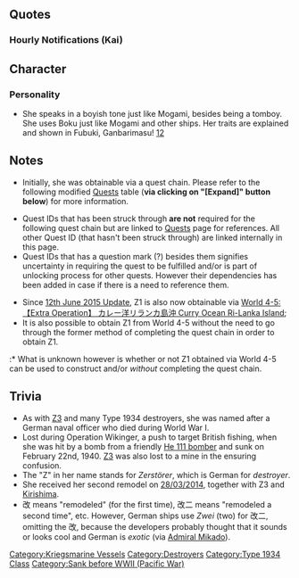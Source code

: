 {{ShipPageHeader}}

==Quotes==
{{ShipQuotes
|Introduction = Guten Morgen. 僕の名前はレーベレヒト・マース。レーベでいいよ、うん。
|Introduction/En = Good morning.  I'm Leberecht Maass. Lebe is fine, yep.

|Library = ドイツ生まれの駆逐艦、その本格的な大型駆逐艦の一番艦だよ。<br>高温高圧缶や機関部のシフト配置など、技術の国ならではの設計になっているんだ。<br>あまり外洋での艦隊戦は得意じゃないけど…頑張るよ！
|Library/En = The German-born destroyer, the first genuine large-type.<br>This shifted high temperature, high pressure engine, it could only have been designed in the country of technical skills!<br>I'm not so great at open-sea warfare though... I'll do my best!
|Library/Note = Early German destroyers suffered from poor bow design and weight issues, making them very wet ships.

|Secretary 1 = ん、何かな？僕はボイラーの整備をしたいんだけど
|Secretary 1/En = Nn, what is it? My boiler needs servicing...
|Secretary 1/Note = They also suffered from easily breakable over-complicated engines...

|Secretary 2 = Einen schönen Tag.
|Secretary 2/En = Have a nice day.

|Secretary 3 = 提督、何かな？それがこの国での挨拶なのかな。慣れるまで大変そうだ。
|Secretary 3/En = Admiral, what is it?  Is this one of this country's greetings?  It's going to be difficult until I'm used to it.

|Idle = あ、いや。退屈してるわけじゃないんだ、大丈夫だよ
|Idle/En = Ah,  It's not that I'm bored, I'm just fine, yep.

|Secretary Married = 提督、いつも頑張ってるんだね。でも、無理はしないで。僕もいっしょだから。
|Secretary Married/En = Admiral, you're always working so hard, aren't you.  But, you shouldn't push yourself so much.  I'll work with you.

|Wedding = 提督、なんで、そんなに真面目な顔をしてるの？…え？何この箱は…そ、そう。Danke.
|Wedding/En = Admiral, why the serious face?  Eh? What's this box... O-oh. Thank you.

|Looking At Scores = 報告を見るんだね。分析は大事だ。
|Looking At Scores/En = Looking at the report?  Analysis is important.

|Joining A Fleet = 駆逐艦、レーベレヒト・マース。出撃するよ。
|Joining A Fleet/En = Destroyer, Leberecht Maass. Sortieing.

|Equipment 1 = Danke, gut!
|Equipment 1/En = Good, thanks!

|Equipment 2 = Danke!
|Equipment 2/En = Thanks!

|Equipment 3 = 良いね
|Equipment 3/En = Nice

|Supply = Danke。助かるよ
|Supply/En = Thanks for the help.

|Docking Minor = やられちゃった。修理しないと
|Docking Minor/En = Ah, they got me. I've gotta get fixed.

|Docking Major = Gute Nacht.
|Docking Major/En = Good night.

|Docking Complete = 提督、仲間の修理が完了したよ
|Docking Complete/En = Admiral, a comrade's repairs have been completed.

|Construction = 提督、新しい仲間が来たみたいだ
|Construction/En = Admiral, looks like a new comrade is here.

|Returning From Sortie = 作戦終了、だね
|Returning From Sortie/En = Operation complete, yeah?

|Starting A Sortie = 通商破壊じゃなくて、艦隊決戦？…や、やれるさ！
|Starting A Sortie/En = Not commerce raiding, but a fleet battle?... I- I can do it!

|Battle Start = 艦隊戦か、良し行こう
|Battle Start/En = Fleet battle, huh... Okay, here I go!

|Attack = 敵艦発見、攻撃開始
|Attack/En = Enemy ship spotted, beginning attack

|Night Battle = 夜戦か、行ってみる
|Night Battle/En = Night battle huh, I'll give it a shot

|Night Attack = Feuer!
|Night Attack/En = Fire!

|MVP = 僕が一番活躍したの？そうか…良かった、うん
|MVP/En = I did the best?  Oh... that's great, yep.

|Minor Damage 1 = や、やられたっ
|Minor Damage 1/En = I got hit~

|Minor Damage 2 = うあっ！
|Minor Damage 2/En = Whoa!

|Major Damage = 機関部は大丈夫、まだ航行できる
|Major Damage/En = The engine room is alright, I can still sail forth.

|Sunk = 僕もまた、沈むのか。でも、今度は…艦隊戦だから
|Sunk/En = I'm sinking, once again, huh.  But, this time... it was in a real battle...
}}

===Hourly Notifications (Kai)===
{{Shiphourly
| 00JP = 零時。新しい一日だね
| 00EN = Midnight. It's a new day, yeah?
| 00Note = 
| 01JP = 一時。そろそろ眠いかな
| 01EN = 1 o'clock. Getting sleepy by now.
| 01Note = 
| 02JP = 二時。マックスはちゃんとやってるかな
| 02EN = 2 o'clock. I wonder if Max is still going?
| 02Note = 
| 03JP = 三時。んぁ･･･提督は眠くないの？そうなんだ、凄いね
| 03EN = 3 o'clock. Ngh... Admiral, aren't you tired? Wow, that's impressive.
| 03Note = 
| 04JP = 四時。そろそろ朝に成るね
| 04EN = 4 o'clock. Morning's almost here.
| 04Note = 
| 05JP = 五時。朝だね、新しい任務をこなしてゆこう
| 05EN = 5 o'clock. It's morning, some new missions have come.
| 05Note = 
| 06JP = Guten Morgen. 六時。提督、おはようございます
| 06EN = Good morning. 6 o'clock. Admiral, good day to you.
| 06Note = 
| 07JP = 七時。朝食の時間だね、僕が用意するね
| 07EN = 7 o'clock. Breakfast time, yeah? I'll go and get it started.
| 07Note = 
| 08JP = 八時。提督、ニュルンベルガーソーセージはどうでした？美味しかった？
| 08EN = 8 o'clock. Admiral, how's the Nürnberger Rostbratwurst? Was it tasty?
| 08Note = A small, thin sausage, usually made with pork and majoram
| 09JP = 九時。そろそろ本格活動だね
| 09EN = 9 o'clock. Almost time for serious action, yeah?
| 09Note = 
| 10JP = 十時。そろそろ出撃だね。でも、機雷には気を付けないと
| 10EN = 10 o'clock. About time to sortie. But, I've gotta be careful of mines.
| 10Note = Lebe may have been destroyed by mines after being friendly-fired by a He111; Max, when trying to rescue survivors, was destroyed by the mines
| 11JP = 十一時。漁船と敵艦は間違えないよ、うん。もちろん
| 11EN = 11 o'clock. I won't confuse fishing boats and enemy vessels, yep. Naturally.
| 11Note = Lebe was used to attack fishing vessels off Dogger Bank in her final mission
| 12JP = 十二時。お昼です。お昼は何が良いかな、提督
| 12EN = 12 o'clock. Lunch time. What would be good for lunch, Admiral?
| 12Note = 
| 13JP = 十三時です。マックスは無事にやってるかな、ちょっと心配
| 13EN = It's 13 o'clock. I wonder if Max is okay, I'm a bit worried.
| 13Note = 
| 14JP = 十四時です。演習も大事だよね、北海でも演習したよ、うん
| 14EN = It's 14 o'clock. Practice is important, even in the North Sea, yep.
| 14Note = 
| 15JP = 十五時。凌波性の話･･･うーん、どうなんだろう
| 15EN = 15 o'clock. Talking about seaworthiness...nah, I'm just wondering...
| 15Note = 
| 16JP = 十六時。大丈夫、やれてるよ
| 16EN = 16 o'clock. It's okay, I can do it.
| 16Note = 
| 17JP = 十七時。少し暗くなってきたね、うん
| 17EN = 17 o'clock. It's getting a little dark, yep.
| 17Note = 
| 18JP = 十八時。夕食は何にしましょう
| 18EN = 18 o'clock. What shall we do for dinner?
| 18Note = 
| 19JP = ザワークラウトにアイスバイン、どう？提督、美味しい？あ、十九時です
| 19EN = The Sauerkraut and Eisbein, how is it? Admiral, is it tasty? Ah, 19 o'clock.
| 19Note = A kind of sour cabbage fermented with lactic acid bacteria, eaten alongside a simmered salt-cured pig knuckle
| 20JP = 二十時。お腹一杯になったね、うん
| 20EN = 20 o'clock. I'm all full, yep.
| 20Note = 
| 21JP = 二十一時。そろそろ夜戦時間だね。僕あんまり得意じゃないな
| 21EN = 21 o'clock. About time for night battles, yeah?  I'm not so great at those.
| 21Note = 
| 22JP = 二十二時。凄いね、ここのみんなは本当に夜戦が好きなんだね、びっくりだ
| 22EN = 22 o'clock. It's amazing, everybody here just loves night battles, I'm surprised.
| 22Note = Night battles were the IJN's specialty. The Kriegsmarine didn't train for them as much.
| 23JP = 二十三時。提督、今日もお疲れだったね、また明日もガンバろ
| 23EN = 23 o'clock. Admiral, thanks for everything today. Let's do our best tomorrow too!
| 23Note = 
}}

==Character==

<!--=== Appearance ===-->

=== Personality ===
* She speaks in a boyish tone just like Mogami, besides being a tomboy. She uses Boku just like Mogami and other ships. Her traits are explained and shown in Fubuki, Ganbarimasu! [http://www.mangahere.co/manga/kantai_collection_kankore_4_koma_comic_fubuki_ganbarimasu/c129/3.html][http://www.mangahere.co/manga/kantai_collection_kankore_4_koma_comic_fubuki_ganbarimasu/c048/6.html]

==Notes==
* Initially, she was obtainable via a quest chain. Please refer to the following modified [[Quests]] table ('''via clicking on "[Expand]" button below''') for more information.<br>

<div class="mw-collapsible mw-collapsed">
* Quest IDs that has been struck through '''are not''' required for the following quest chain but are linked to [[Quests]] page for references. All other Quest ID (that hasn't been struck through) are linked internally in this page.
* Quest IDs that has a question mark (?) besides them signifies uncertainty in requiring the quest to be fulfilled and/or is part of unlocking process for other quests. However their dependencies has been added in case if there is a need to reference them.
{{QuestList|
{{Quest
|ID = A12
|Title_JP = 「空母機動部隊」を編成せよ！
|Title_EN = Organize a Carrier Task Force
|Requirements = Have an [[Ship_Class#Regular_Aircraft_Carrier_.28CV.29|Aircraft Carrier]] / [[Ship_Class#Light_Aircraft_Carrier_.28CVL.29|Light Aircraft Carrier]] and 3 [[Ship_Class#Destroyer_.28DD.29|Destroyers]] in your main fleet
|Rewards_RSC = 50 / 0 / 0 / 100
|Rewards_Items = [[File:Development material.png|30px|link=Construction]] X 1
|Note = Unlocks: [[#A13|'''A13''']]
}}
{{Quest
|ID = A13
|Title_JP = 戦艦と重巡による主力艦隊を編成せよ！
|Title_EN = Organize the Main Fleet with a Battleship and Heavy Cruisers
|Requirements = Have a [[Ship_Class#Battleship_.28BB.29|Battleship]] and 2 [[Ship_Class#Heavy_Cruiser_.28CA.29|Heavy Cruisers]] in your main fleet
<font color="red">(Aviation Battleships don't count)</font>
|Rewards_RSC = 0 / 150 / 0 / 0
|Rewards_Items = [[File:Instant construction 2.png|30px|link=Construction]] X 2
|Note = Requires: [[#A12|A12]] <br />Unlocks: <s>[[Quests#A19|A19]]</s>, [[#A20|'''A20''']]
}}
{{Quest
|ID = A20
|Title_JP = 「三川艦隊」を編成せよ！
|Title_EN = Organize the Mikawa Fleet
|Requirements = Have {{ShipLink|Choukai}}, {{ShipLink|Aoba}}, {{ShipLink|Kako}}, {{ShipLink|Furutaka}}, and {{ShipLink|Tenryuu}} in your main fleet, with one additional '''FAST''' ship
|Rewards_RSC = 400 / 0 / 200 / 0
|Rewards_Items = [[File:Instant repair 2.png|30px|link=Tutorial:_FAQ#What_are_buckets.3F]] X 3
|Note = Requires: [[#A13|A13]] <br />Unlocks: [[#A21|'''A21''']], <s>[[Quests#B11|B11]]</s>
}}
{{Quest
|ID = A21
|Title_JP = 「第四戦隊」を編成せよ！
|Title_EN = Organize the 4th Cruiser Division
|Requirements = Have {{ShipLink|Takao}}, {{ShipLink|Atago}}, {{ShipLink|Choukai}}, and {{ShipLink|Maya}} in your main fleet
|Rewards_RSC = 300 / 150 / 0 / 0
|Rewards_Items = [[File:Instant repair 2.png|30px|link=Tutorial:_FAQ#What_are_buckets.3F]] X 2 [[File:Development material.png|30px|link=Construction]] X 1
|Note = Requires: [[#A20|A20]] <br />Unlocks: <s>[[Quests#A22|A22]], [[Quests#A24|A24]], [[Quests#A25|A25]],</s> [[#A27|'''A27''']]<s>, [[Quests#A29|A29]], [[Quests#B13|B13]]</s>
}}
{{Quest
|ID = A27
|Title_JP = 中規模潜水艦隊を編成せよ！
|Title_EN = Organize a Medium-sized Submarine Fleet
|Requirements = Have 3 [[Ship_Class#Submarine_.28SS.29|Submarines]] in any one of your fleets
|Rewards_RSC = 150 / 150 / 0 / 0
|Rewards_Items = [[File:Food supply ship mamiya.png|30px|link=Fatigue]][[Glossary#Food_supply_ship_Mamiya|"Mamiya"]] X 1
|Note = Requires: [[#A21|A21]] <br />Unlocks: <s>[[Quests#A37|A37]], </s>[[#D5|'''D5''']]
}}
{{Quest
|ID = D5
|Title_JP = 第一次潜水艦派遣作戦
|Title_EN = The First Submarine Dispatch Operation
|Requirements = Complete Expedition 30 for the first time
|Rewards_RSC = 0 / 0 / 10 / 10
|Rewards_Items = [[File:EmergencyRepair.png|30px|link=Repair Team]][[Repair Team]]
|Note = Requires: [[#A27|A27]] <br />Unlocks: [[#D6|'''D6''']]
}}
{{Quest
|ID = D6
|Title_JP = 第二次潜水艦派遣作戦
|Title_EN = The Second Submarine Dispatch Operation
|Requirements = Complete Expedition 30 one more time
|Rewards_RSC = 0 / 0 / 10 / 10
|Rewards_Items = [[File:RedPlane.png|30px|link=Ju 87C Kai]][[Ju 87C Kai]]
|Note = Requires: [[#D5|D5]] <br />Unlocks: [[#D7|'''D7''']]
}}
{{Quest
|ID = D7
|Title_JP = 潜水艦派遣作戦による技術入手の継続
|Title_EN = Continue to Obtain Technology through Submarine Dispatch Operations
|Requirements = Complete Expedition 30 two more times
|Rewards_RSC = 0 / 0 / 0 / 800
|Rewards_Items = [[File:RedPlane.png|30px|Ju 87C Kai]][[Ju 87C Kai]]''<br />''[[File:Furniture fairy.png|30px|link=Furniture]][[Furniture|Furniture Fairy]] X 1
|Note = Requires: [[#D6|D6]] <br />Unlocks: [[#D8|'''D8''']]
}}
{{Quest
|ID = D8
|Title_JP = 潜水艦派遣による海外艦との接触作戦
|Title_EN = Operation Contact Foreign Ship through Submarine Dispatch
|Requirements = Complete Expedition 31
|Rewards_RSC = 0 / 100 / 0 / 0
|Rewards_Items = [[File:Furniture box medium.png|30px|link=Furniture]] X 1<br />{{ShipLink|Z1}}<br /><font color="red">Easiest way to enable {{ShipLink|Z3}} and {{ShipLink|Bismarck}} [[Construction|<span style="color:red;">construction</span>]].</font>
|Note = Requires: [[#D7|D7]]
}}
}}</div>{{clear}}

* Since [[Thread:267114|12th June 2015 Update]], Z1 is also now obtainable via [[World_4:_%E8%A5%BF%E6%96%B9%E6%B5%B7%E5%9F%9F#World_4-5:_.E3.80.90Extra_Operation.E3.80.91_.E3.82.AB.E3.83.AC.E3.83.BC.E6.B4.8B.E3.83.AA.E3.83.A9.E3.83.B3.E3.82.AB.E5.B3.B6.E6.B2.96_Curry_Ocean_Ri-Lanka_Island|World 4-5: 【Extra Operation】 カレー洋リランカ島沖 Curry Ocean Ri-Lanka Island]]; 
* It is also possible to obtain Z1 from World 4-5 without the need to go through the former method of completing the quest chain in order to obtain Z1. 
:* What is unknown however is whether or not Z1 obtained via World 4-5 can be used to construct {{ShipLink|Z3}} and/or {{ShipLink|Bismarck}} ''without'' completing the quest chain. 

== Trivia ==
* As with [[Z3]] and many Type 1934 destroyers, she was named after a German naval officer who died during World War&nbsp;I.
* Lost during Operation Wikinger, a push to target British fishing, when she was hit by a bomb from a friendly [[Wikipedia:Heinkel_He_111|He 111 bomber]] and sunk on February 22nd, 1940. [[Z3]] was also lost to a mine in the ensuring confusion.
* The "Z" in her name stands for ''Zerstörer'', which is German for ''destroyer''.
* She received her second remodel on [http://pastebin.com/PVTHWkbd 28/03/2014], together with Z3 and [[Kirishima]].
* 改 means "remodeled" (for the first time), 改二 means "remodeled a second time", etc. However, German ships use ''Zwei'' (two) for 改二, omitting the 改, because the developers probably thought that it sounds or looks cool and German is ''exotic'' (via [http://kancolle.wikia.com/wiki/Talk:Suggestion/@comment-Dragonjet-20150121132253/@comment-Admiral_Mikado-20150121195611?permalink=162628#comm-162628 Admiral Mikado]).

{{ShipPageFooter}}

{{:Template:GermanShipsNotes}}
[[Category:Kriegsmarine Vessels]]
[[Category:Destroyers]]
[[Category:Type 1934 Class]]
[[Category:Sank before WWII (Pacific War)]]